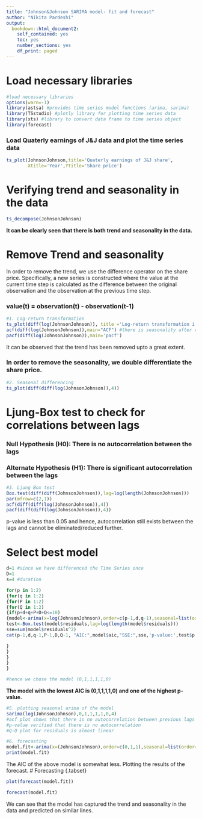 ```yaml
---
title: "Johnson&Johnson SARIMA model- fit and forecast"
author: "NIkita Pardeshi"
output: 
  bookdown::html_document2:
    self_contained: yes
    toc: yes
    number_sections: yes
    df_print: paged
---
```


# Load necessary libraries {.tabset}

```r
#load necessary libraries
options(warn=-1)
library(astsa) #provides time series model functions (arima, sarima)
library(TSstudio) #plotly library for plotting time series data
library(xts) #library to convert data frame to time series object
library(forecast)
```

### Load Quaterly earnings of J&J data and plot the time series data

```r
ts_plot(JohnsonJohnson,title='Quaterly earnings of J&J share',
        Xtitle='Year',Ytitle='Share price')
```

# Verifying trend and seasonality in the data {.tabset}

```r
ts_decompose(JohnsonJohnson)
```


**It can be clearly seen that there is both trend and seasonality in the data.**

# Remove Trend and seasonality {.tabset}

In order to remove the trend, we use the difference operator on the share price. Specifically, a new series is constructed where the value at the current time step is calculated as the difference between the original observation and the observation at the previous time step.
  
### value(t) = observation(t) - observation(t-1)

```r
#1. Log-return transformation 
ts_plot(diff(log(JohnsonJohnson)), title ='Log-return transformation i.e. differencing') #d=1
acf(diff(log(JohnsonJohnson)),main="ACF") #there is seasonality after every 4 lags 
pacf(diff(log(JohnsonJohnson)),main='pacf')

```

It can be observed that the trend has been removed upto a great extent. 

### In order to remove the seasonality, we double differentiate the share price.

```r

#2. Seasonal differencing 
ts_plot(diff(diff(log(JohnsonJohnson)),4))

```


# Ljung-Box test to check for correlations between lags {.tabset}
  
### Null Hypothesis (H0): There is no autocorrelation between the lags

### Alternate Hypothesis (H1): There is significant autocorrelation between the lags

```r

#3. Ljung Box test
Box.test(diff(diff(JohnsonJohnson)),lag=log(length(JohnsonJohnson)))
par(mfrow=c(2,1))
acf(diff(diff(log(JohnsonJohnson)),4))
pacf(diff(diff(log(JohnsonJohnson)),4))
```

p-value is less than 0.05 and hence, autocorrelation still exists between the lags and cannot be eliminated/reduced further.

# Select best model {.tabset}

```r
d=1 #since we have differenced the Time Series once
D=1
s=4 #duration

for(p in 1:2)
{for(q in 1:2)
{for(P in 1:2)
{for(Q in 1:2)
{if(p+d+q+P+D+Q<=10)
{model<-arima(x=log(JohnsonJohnson),order=c(p-1,d,q-1),seasonal=list(order=c(P-1,D,Q-1),period=s))
test<-Box.test(model$residuals,lag=log(length(model$residuals)))
sse=sum(model$residuals^2)
cat(p-1,d,q-1,P-1,D,Q-1, "AIC:",model$aic,"SSE:",sse,'p-value:',test$p.value,'\n')

}
}
}
}
}

#hence we chose the model (0,1,1,1,1,0)

```

**The model with the lowest AIC is (0,1,1,1,1,0) and one of the highest p-value.**

```r
#5. plotting seasonal arima of the model
sarima(log(JohnsonJohnson),0,1,1,1,1,0,4)
#acf plot shows that there is no autocorrelation between previous lags since no spike is above the noise line 
#p-value verified that there is no autocorrelation 
#Q-Q plot for residuals is almost linear
```
```r
#6. forecasting 
model.fit<-arima(x=(JohnsonJohnson),order=c(0,1,1),seasonal=list(order=c(1,1,0),period=4))
print(model.fit)
```

The AIC of the above model is somewhat less. Plotting the results of the forecast. 
# Forecasting {.tabset}

```r
plot(forecast(model.fit))

forecast(model.fit)

```

We can see that the model has captured the trend and seasonality in the data and predicted on similar lines. 















































































